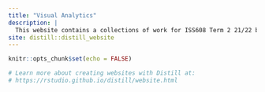 ```yaml
---
title: "Visual Analytics"
description: |
  This website contains a collections of work for ISS608 Term 2 21/22 by myself. Any comments and suggestions are welcome!
site: distill::distill_website
---
```


```r
knitr::opts_chunk$set(echo = FALSE)

# Learn more about creating websites with Distill at:
# https://rstudio.github.io/distill/website.html

```

